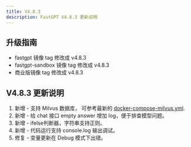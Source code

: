 ```yaml
---
title: V4.8.3
description: FastGPT V4.8.3 更新说明
---
```


## 升级指南

- fastgpt 镜像 tag 修改成 v4.8.3
- fastgpt-sandbox 镜像 tag 修改成 v4.8.3
- 商业版镜像 tag 修改成 v4.8.3

## V4.8.3 更新说明

1. 新增 - 支持 Milvus 数据库， 可参考最新的 [docker-compose-milvus.yml](https://github.com/labring/FastGPT/blob/main/deploy/docker/docker-compose-milvus.yml).
2. 新增 - 给 chat 接口 empty answer 增加 log，便于排查模型问题。
3. 新增 - ifelse判断器，字符串支持正则。
4. 新增 - 代码运行支持 console.log 输出调试。
5. 修复 - 变量更新在 Debug 模式下出错。
